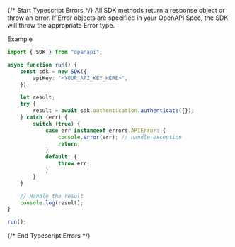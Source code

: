 {/* Start Typescript Errors */}
All SDK methods return a response object or throw an error. If Error objects are specified in your OpenAPI Spec, the SDK will throw the appropriate Error type.



Example

```typescript
import { SDK } from "openapi";

async function run() {
    const sdk = new SDK({
        apiKey: "<YOUR_API_KEY_HERE>",
    });

    let result;
    try {
        result = await sdk.authentication.authenticate({});
    } catch (err) {
        switch (true) {
            case err instanceof errors.APIError: {
                console.error(err); // handle exception
                return;
            }
            default: {
                throw err;
            }
        }
    }

    // Handle the result
    console.log(result);
}

run();

```
{/* End Typescript Errors */}
